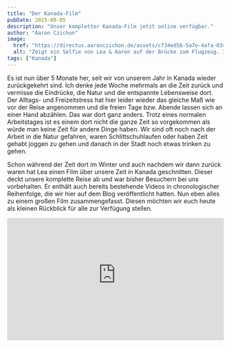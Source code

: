 ```yaml
---
title: "Der Kanada-Film"
pubDate: 2025-08-05
description: "Unser kompletter Kanada-Film jetzt online verfügbar."
author: "Aaron Czichon"
image:
  href: "https://directus.aaronczichon.de/assets/cf34ed56-5a7e-4afa-8345-e02b65a4caa1.jpeg?quality=70&width=1600"
  alt: "Zeigt ein Selfie von Lea & Aaron auf der Brücke zum Flugzeug. Im Hintergrund ist es dunkel und in der Beleuchtung ein Flughafen zu sehen."
tags: ["Kanada"]
---
```


Es ist nun über 5 Monate her, seit wir von unserem Jahr in Kanada wieder zurückgekehrt sind. Ich denke jede Woche mehrmals an die Zeit zurück und vermisse die Eindrücke, die Natur und die entspannte Lebensweise dort. Der Alltags- und Freizeitstress hat hier leider wieder das gleiche Maß wie vor der Reise angenommen und die freien Tage bzw. Abende lassen sich an einer Hand abzählen. Das war dort ganz anders. Trotz eines normalen Arbeitstages ist es einem dort nicht die ganze Zeit so vorgekommen als würde man keine Zeit für andere Dinge haben. Wir sind oft noch nach der Arbeit in die Natur gefahren, waren Schlittschuhlaufen oder haben Zeit gehabt joggen zu gehen und danach in der Stadt noch etwas trinken zu gehen. 

Schon während der Zeit dort im Winter und auch nachdem wir dann zurück waren hat Lea einen Film über unsere Zeit in Kanada geschnitten. Dieser deckt unsere komplette Reise ab und war bisher Besuchern bei uns vorbehalten. Er enthält auch bereits bestehende Videos in chronologischer Reihenfolge, die wir hier auf dem Blog veröffentlicht hatten. Nun eben alles zu einem großen Film zusammengefasst. Diesen möchten wir euch heute als kleinen Rückblick für alle zur Verfügung stellen.

<div style="position: relative; padding-top: 56.25%;">
  <iframe
    src="https://customer-rnx58v5rm01lsk0m.cloudflarestream.com/a849916ca5b49b44d5e35cf2d763e482/iframe?poster=https%3A%2F%2Fcustomer-rnx58v5rm01lsk0m.cloudflarestream.com%2Fa849916ca5b49b44d5e35cf2d763e482%2Fthumbnails%2Fthumbnail.jpg%3Ftime%3D%26height%3D600"
    loading="lazy"
    style="border: none; position: absolute; top: 0; left: 0; height: 100%; width: 100%;"
    allow="accelerometer; gyroscope; autoplay; encrypted-media; picture-in-picture;"
    allowfullscreen="true"
  ></iframe>
</div>